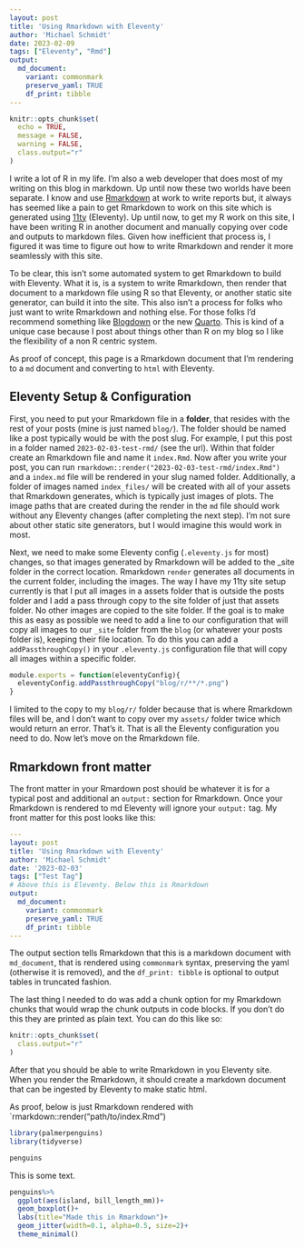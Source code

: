 ```yaml
---
layout: post
title: 'Using Rmarkdown with Eleventy'
author: 'Michael Schmidt'
date: 2023-02-09
tags: ["Eleventy", "Rmd"]
output:
  md_document:
    variant: commonmark
    preserve_yaml: TRUE
    df_print: tibble
---
```


```r
knitr::opts_chunk$set(
  echo = TRUE,
  message = FALSE,
  warning = FALSE,
  class.output="r"
)

```
I write a lot of R in my life.  I'm also a web developer that does most of my writing on this blog in markdown.  Up until now these two worlds have been separate.  I know and use [Rmarkdown](https://rmarkdown.rstudio.com/) at work to write reports but, it always has seemed like a pain to get Rmarkdown to work on this site which is generated using [11ty](https://www.11ty.dev/) (Eleventy). Up until now, to get my R work on this site, I have been writing R in another document and manually copying over code and outputs to markdown files. Given how inefficient that process is, I figured it was time to figure out how to write Rmarkdown and render it more seamlessly with this site. 

To be clear, this isn't some automated system to get Rmarkdown to build with Eleventy.  What it is, is a system to write Rmarkdown, then render that document to a markdown file using R so that Eleventy, or another static site generator, can build it into the site. This also isn't a process for folks who just want to write Rmarkdown and nothing else.  For those folks I'd recommend something like [Blogdown](https://github.com/rstudio/blogdown) or the new [Quarto](https://quarto.org/). This is kind of a unique case because I post about things other than R on my blog so I like the flexibility of a non R centric system. 

As proof of concept, this page is a Rmarkdown document that I'm rendering to a `md` document and converting to `html` with Eleventy. 

## Eleventy Setup & Configuration
First, you need to put your Rmarkdown file in a **folder**, that resides with the rest of your posts (mine is just named `blog/`). The folder should be named like a post typically would be with the post slug.  For example, I put this post in a folder named `2023-02-03-test-rmd/` (see the url).  Within that folder create an Rmarkdown file and name it `index.Rmd`. Now after you write your post, you can run `rmarkdown::render("2023-02-03-test-rmd/index.Rmd")` and a `index.md` file will be rendered in your slug named folder. Additionally, a folder of images named `index_files/` will be created with all of your assets that Rmarkdown generates, which is typically just images of plots.  The image paths that are created during the render in the `md` file should work without any Eleventy changes (after completing the next step). I'm not sure about other static site generators, but I would imagine this would work in most.

Next, we need to make some Eleventy config (`.eleventy.js` for most) changes, so that images generated by Rmarkdown will be added to the _site folder in the correct location.  Rmarkdown `render` generates all documents in the current folder, including the images. The way I have my 11ty site setup currently is that I put all images in a assets folder that is outside the posts folder and I add a pass through copy to the site folder of just that assets folder. No other images are copied to the site folder. If the goal is to make this as easy as possible we need to add a line to our configuration that will copy all images to our `_site` folder from the `blog` (or whatever your posts folder is), keeping their file location. To do this you can add a `addPassthroughCopy()` in your `.eleventy.js` configuration file that will copy all images within a specific folder. 

```js
module.exports = function(eleventyConfig){
  eleventyConfig.addPassthroughCopy("blog/r/**/*.png")
}
```
I limited to the copy to my `blog/r/` folder because that is where Rmarkdown files will be, and I don't want to copy over my `assets/` folder twice which would return an error. That's it.  That is all the Eleventy configuration you need to do. Now let's move on the Rmarkdown file.

## Rmarkdown front matter
The front matter in your Rmardown post should be whatever it is for a typical post and additional an `output:` section for Rmarkdown. Once your Rmarkdown is rendered to md Eleventy will ignore your `output:` tag. My front matter for this post looks like this: 
```yml
---
layout: post
title: 'Using Rmarkdown with Eleventy'
author: 'Michael Schmidt'
date: '2023-02-03'
tags: ["Test Tag"]
# Above this is Eleventy. Below this is Rmarkdown
output:
  md_document:
    variant: commonmark
    preserve_yaml: TRUE
    df_print: tibble
---
```
The output section tells Rmarkdown that this is a markdown document with `md_document`, that is rendered using `commonmark` syntax, preserving the yaml (otherwise it is removed), and the `df_print: tibble` is optional to output tables in truncated fashion. 

The last thing I needed to do was add a chunk option for my Rmarkdown chunks that would wrap the chunk outputs in code blocks.  If you don't do this they are printed as plain text. You can do this like so: 
```r
knitr::opts_chunk$set(
  class.output="r"
)
```

After that you should be able to write Rmarkdown in you Eleventy site.  When you render the Rmarkdown, it should create a markdown document that can be ingested by Eleventy to make static html. 

As proof, below is just Rmarkdown rendered with `rmarkdown::render("path/to/index.Rmd")

```r
library(palmerpenguins)
library(tidyverse)
```
```r
penguins
```
This is some text.
```r
penguins%>%
  ggplot(aes(island, bill_length_mm))+
  geom_boxplot()+
  labs(title="Made this in Rmarkdown")+
  geom_jitter(width=0.1, alpha=0.5, size=2)+
  theme_minimal()
```